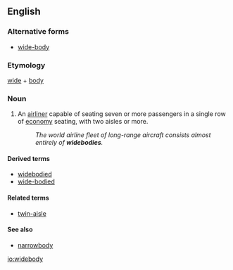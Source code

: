 ==English==
{{wikipedia}}

===Alternative forms===
* [[wide-body]]

===Etymology===
[[wide]] + [[body]]

===Noun===
{{en-noun|widebodies}}

# {{context|aeronautics|lang=en}} An [[airliner]] capable of seating seven or more passengers in a single row of [[economy]] seating, with two aisles or more.
#: ''The world airline fleet of long-range aircraft consists almost entirely of '''widebodies'''.''

====Derived terms====
* [[widebodied]]
* [[wide-bodied]]

====Related terms====
* [[twin-aisle]]

====See also====
* [[narrowbody]]

[[io:widebody]]
